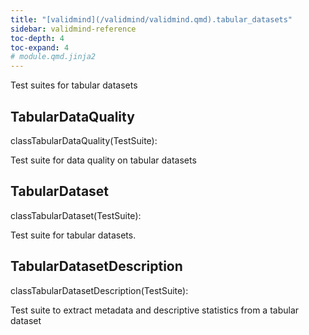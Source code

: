 ```yaml
---
title: "[validmind](/validmind/validmind.qmd).tabular_datasets"
sidebar: validmind-reference
toc-depth: 4
toc-expand: 4
# module.qmd.jinja2
---
```


<!-- docstring.jinja2 -->

Test suites for tabular datasets

<!-- class.qmd.jinja2 -->

## <span class="prefix"></span> TabularDataQuality

<!-- signatures.jinja2 -->

::: {.signature}

<span class="kw">class</span><span class="name">TabularDataQuality</span>(<span class="base">TestSuite</span>):

:::

<!-- docstring.jinja2 -->

Test suite for data quality on tabular datasets

<!-- class.qmd.jinja2 -->

## <span class="prefix"></span> TabularDataset

<!-- signatures.jinja2 -->

::: {.signature}

<span class="kw">class</span><span class="name">TabularDataset</span>(<span class="base">TestSuite</span>):

:::

<!-- docstring.jinja2 -->

Test suite for tabular datasets.

<!-- class.qmd.jinja2 -->

## <span class="prefix"></span> TabularDatasetDescription

<!-- signatures.jinja2 -->

::: {.signature}

<span class="kw">class</span><span class="name">TabularDatasetDescription</span>(<span class="base">TestSuite</span>):

:::

<!-- docstring.jinja2 -->

Test suite to extract metadata and descriptive statistics from a tabular dataset
